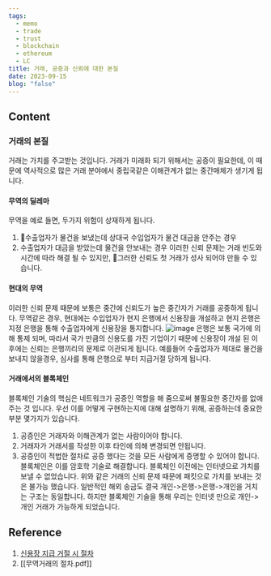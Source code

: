 ```yaml
---
tags:
  - memo
  - trade
  - trust
  - blockchain
  - ethereum
  - LC
title: 거래, 공증과 신뢰에 대한 본질
date: 2023-09-15
blog: "false"
---
```

## Content
### 거래의 본질
거래는 가치를 주고받는 것입니다. 거래가 미래화 되기 위해서는 공증이 필요한데,
이 때문에 역사적으로 많은 거래 분야에서 중립국같은 이해관계가 없는 중간매체가 생기게 됩니다.
#### 무역의 딜레마
무역을 예로 들면, 두가지 위험이 상재하게 됩니다.
1. 수출업자가 물건을 보냈는데 상대국 수입업자가 물건 대금을 안주는 경우
2. 수출업자가 대금을 받았는데 물건을 안보내는 경우
이러한 신뢰 문제는 거래 빈도와 시간에 따라 해결 될 수 있지만,
그러한 신뢰도 첫 거래가 성사 되어야 만들 수 있습니다.
#### 현대의  무역
이러한 신뢰 문제 때문에 보통은 중간에 신뢰도가 높은 중간자가 거래를 공증하게 됩니다.
무역같은 경우, 현대에는 수입업자가 현지 은행에서 신용장을 개설하고 현지 은행은
지정 은행을 통해 수출업자에게 신용장을 통지합니다.
![image](http://www.plantuml.com/plantuml/svg/SoWkIImgAStDuNhJCUFDlDOtqrlVp9kWe6kdy7P6ovlb3M_cDhoTrccbyAPxmPjPAz_CMwhmQiESDorBk92bmShRjc9L3X7dGfO6AGVPjcqEn3OKqpSl02d79VrsvjGtStTmEQJcfG3T3000)
은행은 보통 국가에 의해 통제 되며, 따라서 국가 만큼의 신용도를 가진 기업이기 때문에
신용장이 개설 된 이후에는 신뢰는 은행끼리의 문제로 이관되게 됩니다.
예를들어 수출업자가 제대로 물건을 보내지 않을경우, 심사를 통해 은행으로 부터 지급거절 당하게 됩니다.
#### 거래에서의 블록체인
블록체인 기술의 핵심은 네트워크가 공증인 역할을 해 줌으로써 불필요한 중간자를 없애주는 것 입니다.
우선 이를 어떻게 구현하는지에 대해 설명하기 위해, 공증하는데 중요한 부분 몇가지가 있습니다.
1. 공증인은 거래자와 이해관계가 없는 사람이어야 합니다.
2. 거래자가 거래서를 작성한 이후 타인에 의해 변경되면 안됩니다.
3. 공증인이 적법한 절차로 공증 했다는 것을 모든 사람에게 증명할 수 있어야 합니다.
블록체인은 이를 암호학 기술로 해결합니다.
블록체인 이전에는 인터넷으로 가치를 보낼 수 없었습니다.
위와 같은 거래의 신뢰 문제 때문에 패킷으로 가치를 보내는 것은 불가능 했습니다.
일반적인 해외 송금도 결국 개인->은행->은행->개인을 거치는 구조는 동일합니다.
하지만 블록체인 기술을 통해 우리는 인터넷 만으로 개인->개인 거래가 가능하게 되었습니다.
## Reference
1. [신용장 지급 거절 시 절차](https://www.kita.net/cmmrcInfo/liveCmmrcCase/cmmrcBtlnCnslt/cmmrcBtlnCnsltDetail.do?pageIndex=1&nIndex=1796471&searchReqType=detail&searchStartDate=&searchEndDate=&categorySearch=&searchCondition=TITLE&searchKeyword=%EC%8B%A0%EC%9A%A9%EC%9E%A5+%EA%B1%B0%EB%9E%98+%EC%8B%9C&logGb=A9400_20200925)
2. [[무역거래의 절차.pdf]]